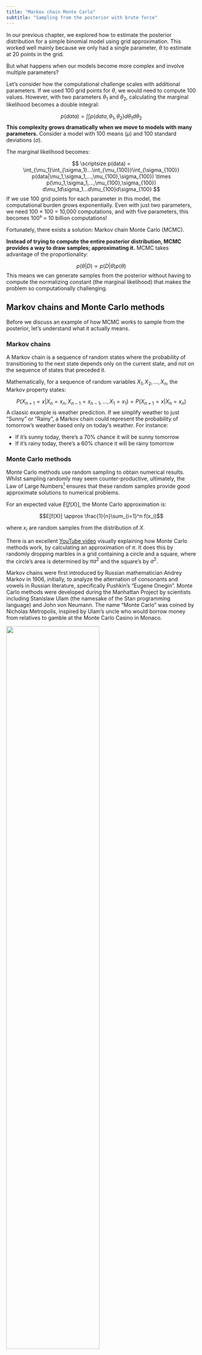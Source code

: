 ```yaml
---
title: "Markov chain Monte Carlo"
subtitle: "Sampling from the posterior with brute force"
---
```


In our previous chapter, we explored how to estimate the posterior distribution for a simple binomial model using grid approximation. 
This worked well mainly because we only had a single parameter, $\theta$ to estimate at 20 points in the grid. 

But what happens when our models become more complex and involve multiple parameters?

Let's consider how the computational challenge scales with additional parameters. If we used 100 grid points for $\theta$, we would need to compute 100 values. 
However, with two parameters $\theta_1$ and $\theta_2$, calculating the marginal likelihood becomes a double integral:

$$p(data) = \int\int p(data,\theta_1,\theta_2)d\theta_1d\theta_2$$
**This complexity grows dramatically when we move to models with many parameters.** Consider a model with 100 means $(μ)$ and 100 standard deviations $(σ)$. 

The marginal likelihood becomes:

$$
\scriptsize 
p(data) = \int_{\mu_1}\int_{\sigma_1}...\int_{\mu_{100}}\int_{\sigma_{100}} 
p(data|\mu_1,\sigma_1,...,\mu_{100},\sigma_{100}) \times 
p(\mu_1,\sigma_1,...,\mu_{100},\sigma_{100}) 
d\mu_1d\sigma_1...d\mu_{100}d\sigma_{100}
$$
If we use 100 grid points for each parameter in this model, the computational burden grows exponentially. Even with just two parameters, we need 100 × 100 = 10,000 computations, and with five parameters, this becomes 100⁵ = 10 billion computations!

Fortunately, there exists a solution: Markov chain Monte Carlo (MCMC). 

**Instead of trying to compute the entire posterior distribution, MCMC provides a way to draw samples; approximating it.** MCMC takes advantage of the proportionality:

$$p(\theta|D) \propto p(D|\theta)p(\theta)$$
This means we can generate samples from the posterior without having to compute the normalizing constant (the marginal likelihood) that makes the problem so computationally challenging.

## Markov chains and Monte Carlo methods

Before we discuss an example of how MCMC works to sample from the posterior, let's understand what it actually means.

### Markov chains

A Markov chain is a sequence of random states where the probability of transitioning to the next state depends only on the current state, and not on the sequence of states that preceded it. 

Mathematically, for a sequence of random variables $X_1, X_2, ..., X_n$, the Markov property states:

$$P(X_{n+1} = x | X_n = x_n, X_{n-1} = x_{n-1}, ..., X_1 = x_1) = P(X_{n+1} = x | X_n = x_n)$$
A classic example is weather prediction. If we simplify weather to just "Sunny" or "Rainy", a Markov chain could represent the probability of tomorrow's weather based only on today's weather. For instance:

- If it's sunny today, there's a 70% chance it will be sunny tomorrow
- If it's rainy today, there's a 60% chance it will be rainy tomorrow

### Monte Carlo methods

Monte Carlo methods use random sampling to obtain numerical results. Whilst sampling randomly may seem counter-productive, ultimately, the Law of Large Numbers[^1] ensures that these random samples provide good approximate solutions to numerical problems.

[^1]: Sedor, K. (2015). The law of large numbers and its applications. Lakehead University: Thunder Bay, ON, Canada.

For an expected value $E[f(X)]$, the Monte Carlo approximation is:

$$E[f(X)] \approx \frac{1}{n}\sum_{i=1}^n f(x_i)$$

where $x_i$ are random samples from the distribution of $X$.

There is an excellent [YouTube video](https://www.youtube.com/watch?v=7ESK5SaP-bc&t=536s) visually explaining how Monte Carlo methods work, by calculating an approximation of $π$.
It does this by randomly dropping marbles in a grid containing a circle and a square, where the circle's area is determined by $πa^2$ and the square's by $a^2$.

:::{.callout-note title="Historical tidbits"}
Markov chains were first introduced by Russian mathematician Andrey Markov in 1906, initially, to analyze the alternation of consonants and vowels in Russian literature, specifically Pushkin's "Eugene Onegin". Monte Carlo methods were developed during the Manhattan Project by scientists including Stanislaw Ulam (the namesake of the Stan programming language) and John von Neumann. The name "Monte Carlo" was coined by Nicholas Metropolis, inspired by Ulam's uncle who would borrow money from relatives to gamble at the Monte Carlo Casino in Monaco.
:::

![](/images/02.binomial_globe/monte_carlo_night.png){fig-align="center" width="70%"}

::: {.image-caption}
A picture of the Monte Carlo Casino taken by A.S.
:::

When we combine these concepts, we get Markov chain Monte Carlo (MCMC)! With respect to sampling from the posterior distribution:

- The Monte Carlo part means we're going to use random sampling to explore the parameter space
- The Markov chain part provides a systematic way to guide these random samples toward regions of high posterior probability

In general, here are the steps behind MCMC:

1. Start at some initial state
2. Propose a new state according to some transition rule
3. Accept or reject the proposed state based on a criterion that ensures convergence to the desired distribution
4. Repeat steps 2-3 many, many times

### A practical example of MCMC using the Metropolis algorithm

Here's an practical example demonstrating the idea behind MCMC, using a specific instance, the Metropolis algorithm. 

:::{.callout-important title="MCMC and the Metropolis algorithm"}
MCMC refers to a specific method of sampling, of which the Metropolis algorithm is just one example. We will discuss more examples of MCMC including Hamiltonian Monte Carlo (HMC), the specific type used by Stan.
:::

Charles is a billionaire who made his fortune in the energy industry. Unfortunately, Charles has 10 ex-wives and wants to divide his time visiting them proportionally to how much he likes them (his posterior distribution). As it happens, his 10 ex-wives live in a line along a street, numbered 1-10 in order. His preferences are:

| House |  1  |  2  |  3  |  4  |  5  |  6  |  7  |  8  |  9  | 10  |
|:--------|----:|----:|----:|----:|----:|----:|----:|----:|----:|----:|
| Preference (%) | 20  | 15  | 15  | 12  | 10  | 10  |  8  |  5  |  3  |  2  |

But there are complications:

- Charles only knows relative preferences - he can say if he likes one ex more than another, but can't assign exact numbers
- He can only visit nearby ex-wives (can't teleport between distant houses)
- He wants his total visiting pattern to reflect his true preferences

Here's how MCMC would work for Charles:

1. Start at any ex-wife's house (let's say #5)
2. Propose a move (Monte Carlo part). Charles can only propose visiting a nearby ex, so he randomly picks one of the neighboring houses.
3. Decide whether to move (Markov chain part). If he likes the proposed ex more than current ex: Definitely move. If he likes them less: 

$$\small{\text{Move with probability}} = \frac{\text{new preference}}{\text{current preference}}$$

**This "random walk" along the street, with tendency to move toward and stay longer at more preferred houses, will eventually result in Charles spending time proportional to his preferences.**

:::{.callout-note title="The Metropolis algorithm"}
There are many different types of MCMC; we used the Metropolis algorithm as it demonstrates the principles of MCMC quite simply. The Metropolis algorithm is a special case of the Metropolis-Hastings algorithm which allows for non-symmetric proposal distributions. The acceptance ratio includes an additional term to account for this asymmetry.
:::

Here is a visualization of the different steps of the Metropolis algorithm using an "MCMC robot"[^2].

<div style="height: 20px;"></div>

[^2]: Lewis, P. O. (2011). Bayesian Phylogenetics [Workshop presentation]. Workshop on Molecular Evolution, Český Krumlov, Czech Republic.

![](/images/02.binomial_globe/mcmc_robot.png){fig-align="center" width="90%"}

::: {.image-caption style="font-size: 1.3em;"}
The MCMC robot hard at work
:::

And here is a diagram showing how the Metropolis algorithm can approximate the posterior distribution of discrete data[^3].

<div style="height: 20px;"></div>

[^3]: Kruschke, J. K. (2015). Doing Bayesian Data Analysis: A Tutorial with R, JAGS, and Stan, 2nd Ed. Academic Press.

![](/images/02.binomial_globe/discrete_mcmc.png){fig-align="center" width="40%"}

::: {.image-caption style="font-size: 1.3em;"}
The Metropolis algorithm accurately estimates the posterior distribution of discrete data
:::

In this plot, imagine you're trying to estimate the probability of different values of $\theta$, but you can only use whole numbers from 1 to 7. The bottom plot shows what we're aiming for - it's the true probability distribution we want to sample from, where higher values of $\theta$ are more likely.

The middle plot shows how the algorithm actually explores these values over time. It's akin to taking a walk, where at each step you can move to a different value of $\theta$. Sometimes the algorithm stays in place (shown by horizontal lines), which happens when a proposed move is rejected. Other times it jumps to a new value. Notice how it tends to spend more time around the larger values of $\theta$ (5, 6, and 7) because these have higher probabilities in our target distribution.

The top plot shows the results of this exploration - it's a histogram counting how often the algorithm visited each value of $\theta$. These frequencies end up matching our target distribution from the bottom plot. 
**Even though we're just taking a random walk through the possible values, guided by some simple rules about when to accept or reject moves, we end up with samples that accurately represent the probability distribution we're interested in.**

The plots below demonstrates how the Metropolis algorithm works for continuous data, in this case to provide an approximation for human height in a sample of participants[^4]:

<div style="height: 20px;"></div>

[^4]: b. (n.d.). A zero-math introduction to Markov Chain Monte Carlo methods. Towards Data Science.

![](/images/02.binomial_globe/continuous_mcmc.png){fig-align="center" width="80%"}

::: {.image-caption style="font-size: 1.3em;"}
The Metropolis algorithm approximates the shape of the posterior distribution for continuous data
:::

The first plot shows just the target posterior distribution (the dashed black line).

In the second plot, we see the first few MCMC samples appearing as red dots. These are our initial explorations of the parameter space, but they're too sparse to give us a good picture of the distribution yet.

The third plot shows more samples accumulating (blue dots added to the red ones). We're starting to see a pattern emerge - the samples are clustering more densely in areas where the true posterior has higher probability.

Finally, in the fourth plot, after many more samples, we create a histogram (blue bars) from all our samples. Notice how the shape of this histogram closely matches the shape of the original dashed curve. **In other words, our MCMC sampling has successfully approximated the true posterior distribution.**

## Multiple chains, convergence and Hamiltonian Monte Carlo

An analogy of MCMC would be trying to find the highest mountain in a huge mountain range in complete darkness. 
However. instead of sending just one explorer who might get stuck in the wrong place or miss the highest peak entirely, we send multiple explorers starting from different random locations. 
**Each explorer's path is what we call a "chain" in MCMC.**

If all our explorers eventually find their way to the same region and report similar findings about the landscape, we can be more confident they've found what we're looking for. 
This is why we run multiple MCMC chains - if they all converge to sampling from the same distribution, it suggests we're getting reliable results.

However, traditional MCMC methods like Metropolis, Metropolis-Hastings and Gibb's sampling aren't very efficient in this manner. This is where a more sophisticated method called Hamiltonian Monte Carlo (HMC) comes in. 
Instead of random wandering, HMC's exploration is guided by the properties of the terrain. By using information - specifically about the gradient (the slope) of our probability distribution - **HMC can make much more efficient proposals about where to move next.**

This is the MCMC method used by the Stan programming language, one of the most popular modern approaches for statistical modeling. Stan actually uses an even more advanced version called the No-U-Turn Sampler (NUTS).